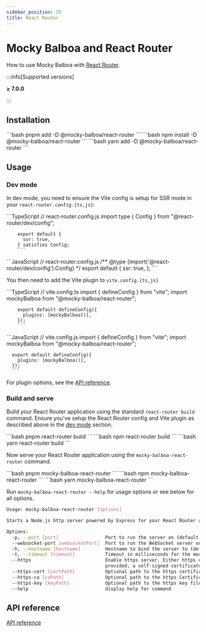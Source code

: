 ```yaml
---
sidebar_position: 25
title: React Router
---
```


# Mocky Balboa and React Router

How to use Mocky Balboa with [React Router](https://reactrouter.com/).

:::info[Supported versions]

__≥ 7.0.0__

:::

## Installation

<Tabs groupId="package-manager">
  <TabItem value="pnpm" label="pnpm" default>
      ```bash
      pnpm add -D @mocky-balboa/react-router
      ```
    </TabItem>
  <TabItem value="npm" label="npm">
    ```bash
    npm install -D @mocky-balboa/react-router
    ```
  </TabItem>
  <TabItem value="yarn" label="yarn">
    ```bash
    yarn add -D @mocky-balboa/react-router
    ```
  </TabItem>
</Tabs>

## Usage

### Dev mode

In dev mode, you need to ensure the Vite config is setup for SSR mode in your `react-router.config.{ts,js}`:

<Tabs groupId="javascript-language">
  <TabItem value="typescript" label="TypeScript" default>
        ```TypeScript
        // react-router.config.js
        import type { Config } from "@react-router/dev/config";

        export default {
          ssr: true,
        } satisfies Config;
        ```
  </TabItem>
  <TabItem value="javascript" label="JavaScript">
      ```JavaScript
      // react-router.config.js
      /** @type {import('@react-router/dev/config').Config} */
      export default {
        ssr: true,
      };
      ```
  </TabItem>
</Tabs>

You then need to add the Vite plugin to `vite.config.{ts,js}`

<Tabs groupId="javascript-language">
  <TabItem value="typescript" label="TypeScript" default>
        ```TypeScript
        // vite.config.ts
        import { defineConfig } from "vite";
        import mockyBalboa from "@mocky-balboa/react-router";

        export default defineConfig({
          plugins: [mockyBalboa()],
        });
        ```
  </TabItem>
  <TabItem value="javascript" label="JavaScript">
      ```JavaScript
      // vite.config.js
      import { defineConfig } from "vite";
      import mockyBalboa from "@mocky-balboa/react-router";

      export default defineConfig({
        plugins: [mockyBalboa()],
      });
      ```
  </TabItem>
</Tabs>

For plugin options, see the [API reference](https://api-reference.mockybalboa.com/interfaces/_mocky-balboa_vite.MockyBalboaVitePluginOptions).

### Build and serve

Build your React Router application using the standard `react-router build` command. Ensure you've setup the React Router config and Vite plugin as described above in the [dev mode](#dev-mode) section.

<Tabs groupId="package-manager">
  <TabItem value="pnpm" label="pnpm" default>
      ```bash
      pnpm react-router build
      ```
    </TabItem>
  <TabItem value="npm" label="npm">
    ```bash
    npm react-router build
    ```
  </TabItem>
  <TabItem value="yarn" label="yarn">
    ```bash
    yarn react-router build
    ```
  </TabItem>
</Tabs>

Now serve your React Router application using the `mocky-balboa-react-router` command.

<Tabs groupId="package-manager">
  <TabItem value="pnpm" label="pnpm" default>
      ```bash
      pnpm mocky-balboa-react-router
      ```
    </TabItem>
  <TabItem value="npm" label="npm">
    ```bash
    npm mocky-balboa-react-router
    ```
  </TabItem>
  <TabItem value="yarn" label="yarn">
    ```bash
    yarn mocky-balboa-react-router
    ```
  </TabItem>
</Tabs>

Run `mocky-balboa-react-router --help` for usage options or see below for all options.

```bash
Usage: mocky-balboa-react-router [options]

Starts a Node.js http server powered by Express for your React Router application as well as the necessary mocky-balboa servers

Options:
  -p, --port [port]                 Port to run the server on (default: "3000")
  --websocket-port [websocketPort]  Port to run the WebSocket server on (default: "58152")
  -h, --hostname [hostname]         Hostname to bind the server to (default: "0.0.0.0")
  -t, --timeout [timeout]           Timeout in milliseconds for the mock server to receive a response from the client (default: "5000")
  --https                           Enable https server. Either https or http server is run, not both. When no --https-cert and --https-key are
                                    provided, a self-signed certificate will be automatically generated.
  --https-cert [certPath]           Optional path to the https certificate file
  --https-ca [caPath]               Optional path to the https Certificate Authority file
  --https-key [keyPath]             Optional path to the https key file
  --help                            display help for command
```

## API reference

[API reference](https://api-reference.mockybalboa.com/modules/_mocky-balboa_vite)
